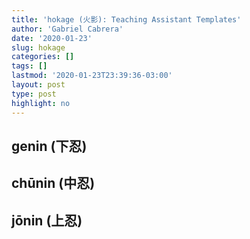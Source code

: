 ```yaml
---
title: 'hokage (火影): Teaching Assistant Templates'
author: 'Gabriel Cabrera'
date: '2020-01-23'
slug: hokage
categories: []
tags: []
lastmod: '2020-01-23T23:39:36-03:00'
layout: post
type: post
highlight: no
---
```


## genin (下忍)

## chūnin (中忍)
    
## jōnin (上忍)
